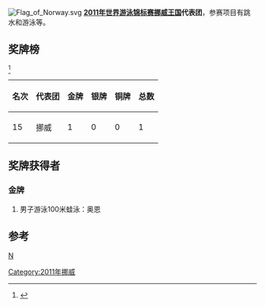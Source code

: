 [[Image:Flag_of_Norway.svg|thumb]]
'''[[2011年世界游泳锦标赛|2011年世界游泳锦标赛]][[挪威王国|挪威王国]]代表团'''，参赛项目有跳水和游泳等。

==奖牌榜==
<ref>{{cite web |url=http://www.shanghai-fina2011.com/medal/index.html |title=存档副本 |accessdate=2011-07-26 |deadurl=yes |archiveurl=https://web.archive.org/web/20110720093114/http://www.shanghai-fina2011.com/medal/index.html |archivedate=2011-07-20 }}</ref>
{| class="wikitable"
|-
! 名次 !! 代表团 !! 金牌 !! 银牌 !! 铜牌 !! 总数
|-
| 15 || 挪威 || 1 || 0 || 0 ||1
|}
==奖牌获得者==
===金牌===
#男子游泳100米蛙泳：奥恩

==参考==
<references/>
[[分类:2011年世界游泳锦标赛代表团|N]]
[[Category:2011年挪威|Category:2011年挪威]]
{{2011年世界游泳锦标赛代表团}}